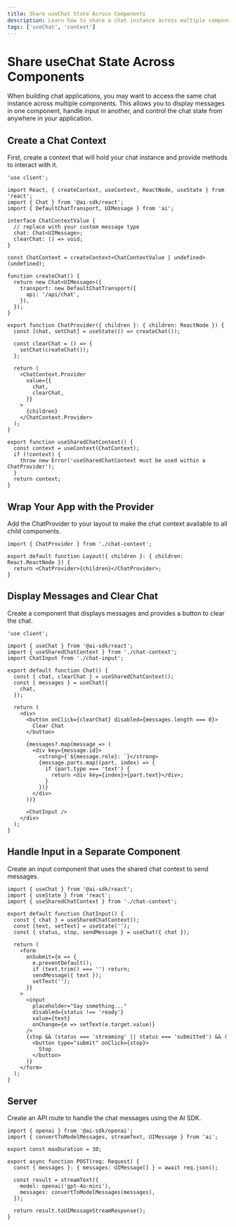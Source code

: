 ```yaml
---
title: Share useChat State Across Components
description: Learn how to share a chat instance across multiple components with useChat and easily reset the chat.
tags: ['useChat', 'context']
---
```


# Share useChat State Across Components

When building chat applications, you may want to access the same chat instance across multiple components. This allows you to display messages in one component, handle input in another, and control the chat state from anywhere in your application.

## Create a Chat Context

First, create a context that will hold your chat instance and provide methods to interact with it.

```tsx filename='app/chat-context.tsx'
'use client';

import React, { createContext, useContext, ReactNode, useState } from 'react';
import { Chat } from '@ai-sdk/react';
import { DefaultChatTransport, UIMessage } from 'ai';

interface ChatContextValue {
  // replace with your custom message type
  chat: Chat<UIMessage>;
  clearChat: () => void;
}

const ChatContext = createContext<ChatContextValue | undefined>(undefined);

function createChat() {
  return new Chat<UIMessage>({
    transport: new DefaultChatTransport({
      api: '/api/chat',
    }),
  });
}

export function ChatProvider({ children }: { children: ReactNode }) {
  const [chat, setChat] = useState(() => createChat());

  const clearChat = () => {
    setChat(createChat());
  };

  return (
    <ChatContext.Provider
      value={{
        chat,
        clearChat,
      }}
    >
      {children}
    </ChatContext.Provider>
  );
}

export function useSharedChatContext() {
  const context = useContext(ChatContext);
  if (!context) {
    throw new Error('useSharedChatContext must be used within a ChatProvider');
  }
  return context;
}
```

## Wrap Your App with the Provider

Add the ChatProvider to your layout to make the chat context available to all child components.

```tsx filename='app/layout.tsx'
import { ChatProvider } from './chat-context';

export default function Layout({ children }: { children: React.ReactNode }) {
  return <ChatProvider>{children}</ChatProvider>;
}
```

## Display Messages and Clear Chat

Create a component that displays messages and provides a button to clear the chat.

```tsx filename='app/page.tsx'
'use client';

import { useChat } from '@ai-sdk/react';
import { useSharedChatContext } from './chat-context';
import ChatInput from './chat-input';

export default function Chat() {
  const { chat, clearChat } = useSharedChatContext();
  const { messages } = useChat({
    chat,
  });

  return (
    <div>
      <button onClick={clearChat} disabled={messages.length === 0}>
        Clear Chat
      </button>

      {messages?.map(message => (
        <div key={message.id}>
          <strong>{`${message.role}: `}</strong>
          {message.parts.map((part, index) => {
            if (part.type === 'text') {
              return <div key={index}>{part.text}</div>;
            }
          })}
        </div>
      ))}

      <ChatInput />
    </div>
  );
}
```

## Handle Input in a Separate Component

Create an input component that uses the shared chat context to send messages.

```tsx filename='app/chat-input.tsx'
import { useChat } from '@ai-sdk/react';
import { useState } from 'react';
import { useSharedChatContext } from './chat-context';

export default function ChatInput() {
  const { chat } = useSharedChatContext();
  const [text, setText] = useState('');
  const { status, stop, sendMessage } = useChat({ chat });

  return (
    <form
      onSubmit={e => {
        e.preventDefault();
        if (text.trim() === '') return;
        sendMessage({ text });
        setText('');
      }}
    >
      <input
        placeholder="Say something..."
        disabled={status !== 'ready'}
        value={text}
        onChange={e => setText(e.target.value)}
      />
      {stop && (status === 'streaming' || status === 'submitted') && (
        <button type="submit" onClick={stop}>
          Stop
        </button>
      )}
    </form>
  );
}
```

## Server

Create an API route to handle the chat messages using the AI SDK.

```tsx filename='app/api/chat/route.ts'
import { openai } from '@ai-sdk/openai';
import { convertToModelMessages, streamText, UIMessage } from 'ai';

export const maxDuration = 30;

export async function POST(req: Request) {
  const { messages }: { messages: UIMessage[] } = await req.json();

  const result = streamText({
    model: openai('gpt-4o-mini'),
    messages: convertToModelMessages(messages),
  });

  return result.toUIMessageStreamResponse();
}
```

<GithubLink link="https://github.com/vercel/ai/blob/main/examples/next-openai/use-chat-shared-context/" />

